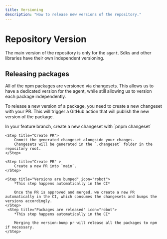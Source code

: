 ```yaml
---
title: Versioning
description: "How to release new versions of the repository."
---
```



# Repository Version

The main version of the repository is only for the `agent`. Sdks and other libraries have their own independent versioning.

## Releasing packages

All of the npm packages are versioned via changesets. This allows us to have a dedicated version for the agent, while still allowing us to version each package independently.

To release a new version of a package, you need to create a new changeset with your PR. This will trigger a GitHub action that will publish the new version of the package.

<Steps>
    <Step title="Create Changeset">
    In your feature branch, create a new changeset with `pnpm changeset`
    </Step>

    <Step title="Create PR">
        Commit the generated changeset alongside your changes.
        Changesets will be generated in the `.changeset` folder in the repository root.
    </Step>

    <Step title="Create PR" >
        Create a new PR into `main`.
    </Step>

    <Step title="Versions are bumped" icon="robot">
        *This step happens automatically in the CI*

        Once the PR is approved and merged, we create a new PR automatically in the CI, which consumes the changesets and bumps the versions accordingly.
    </Step>
     <Step title="Packages are released" icon="robot">
        *This step happens automatically in the CI*

        Merging the version-bump pr will release all the packages to npm if necessary.
    </Step>

</Steps>
